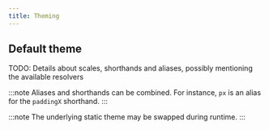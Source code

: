 ```yaml
---
title: Theming
---
```


## Default theme

TODO: Details about scales, shorthands and aliases, possibly mentioning the available resolvers

:::note
Aliases and shorthands can be combined. For instance, `px` is an alias for the `paddingX` shorthand.
:::

:::note
The underlying static theme may be swapped during runtime.
:::
